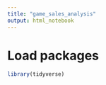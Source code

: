 ```yaml
---
title: "game_sales_analysis"
output: html_notebook
---
```


# Load packages

```r
library(tidyverse)


```

